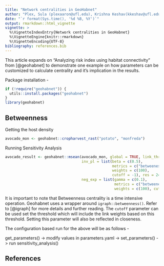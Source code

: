 ---
title: "Network centralities in GeoHabnet"
author: "Plex, Sula (plexaaron@ufl.edu), Krishna Keshav(kkeshav@ufl.edu)"
date: "`r format(Sys.time(), '%d %B, %Y')`"
output: rmarkdown::html_vignette
vignette: >
  %\VignetteIndexEntry{Network centralities in GeoHabnet}
  %\VignetteEngine{knitr::rmarkdown}
  %\VignetteEncoding{UTF-8}
bibliography: references.bib
---

This article expands on "Analyzing risk index using habitat connectivity" from [@geohabnet] to demonstrate one example on how parameters can be customized to calculate centrality and it's implication in the results.

Package installation -

```{r setup}
if (!require("geohabnet")) {
  utils::install.packages("geohabnet")
}
library(geohabnet)
```

## Betweenness

Getting the host density

```{r fetch}
avocado_mon <- geohabnet::cropharvest_rast("potato", "monfreda")
```

Running Sensitivity Analysis

```{r run}
avocado_result <- geohabnet::msean(avocado_mon, global = TRUE, link_threshold  = 0.000001,
                                   inv_pl = list(beta = c(0.5),
                                                 metrics = c("betweeness"),
                                                 weights = c(100),
                                                 cutoff = -1), res = 24,
                                   neg_exp = list(gamma = c(0.1),
                                                  metrics = c("betweeness"),
                                                  weights = c(100), cutoff = -1))
```

It is important to note that Betweenness centrality is a time intensive operation. Geohabnet uses a wrapper around `igraph::betweenness()`. Refer to [@igraph] for more details and further reading. The `cutoff` parameter can be used set the threshold which will include the link weights based on this threshold. Setting this parameter will also be reflected in closeness.

The configuration based run for the above will be as follows -

get_parameters() -\> modify values in parameters.yaml -\> set_parameters() -\> run sensitivity_analysis()

## References
